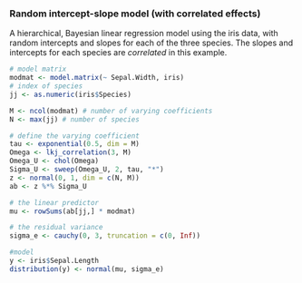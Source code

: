 ### Random intercept-slope model (with correlated effects)

A hierarchical, Bayesian linear regression model using the iris data, with random intercepts and slopes for each of the three species.
The slopes and intercepts for each species are *correlated* in this example.

```r
# model matrix
modmat <- model.matrix(~ Sepal.Width, iris) 
# index of species
jj <- as.numeric(iris$Species)

M <- ncol(modmat) # number of varying coefficients
N <- max(jj) # number of species

# define the varying coefficient
tau <- exponential(0.5, dim = M)
Omega <- lkj_correlation(3, M)
Omega_U <- chol(Omega)
Sigma_U <- sweep(Omega_U, 2, tau, "*")
z <- normal(0, 1, dim = c(N, M))
ab <- z %*% Sigma_U

# the linear predictor
mu <- rowSums(ab[jj,] * modmat)

# the residual variance
sigma_e <- cauchy(0, 3, truncation = c(0, Inf))

#model
y <- iris$Sepal.Length
distribution(y) <- normal(mu, sigma_e)
```
